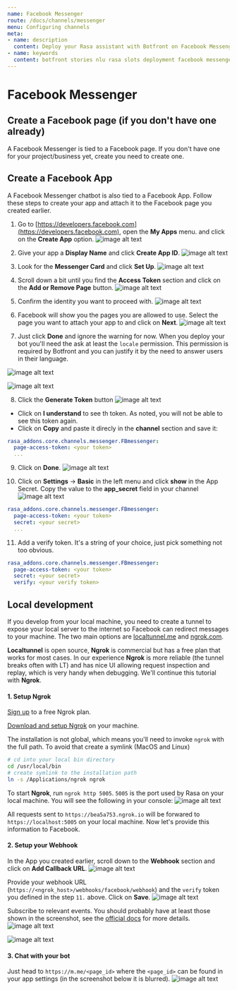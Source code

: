 ```yaml
---
name: Facebook Messenger
route: /docs/channels/messenger
menu: Configuring channels
meta:
- name: description
  content: Deploy your Rasa assistant with Botfront on Facebook Messenger.
- name: keywords
  content: botfront stories nlu rasa slots deployment facebook messenger
---
```


# Facebook Messenger

## Create a Facebook page (if you don't have one already)

A Facebook Messenger is tied to a Facebook page. If you don't have one for your project/business yet, create you need to create one.

## Create a Facebook App

A Facebook Messenger chatbot is also tied to a Facebook App. Follow these steps to create your app and attach it to the Facebook page you created earlier.

1. Go to [https://developers.facebook.com](https://developers.facebook.com), open the **My Apps** menu. and click on the **Create App** option.
   ![image alt text](../../images/messenger_channel_step1.png)

2. Give your app a **Display Name** and click **Create App ID**.
   ![image alt text](../../images/messenger_channel_step2.png)

3. Look for the **Messenger Card** and click **Set Up**.
   ![image alt text](../../images/messenger_channel_step3.png)

4. Scroll down a bit until you find the **Access Token** section and click on the **Add or Remove Page** button.
   ![image alt text](../../images/messenger_channel_step4.png)

5. Confirm the identity you want to proceed with.
   ![image alt text](../../images/messenger_channel_step5.png)

6. Facebook will show you the pages you are allowed to use. Select the page you want to attach your app to and click on **Next**.
   ![image alt text](../../images/messenger_channel_step6.png)

7. Just click **Done** and ignore the warning for now. When you deploy your bot you'll need the ask at least the `locale` permission. This permission is required by Botfront and you can justify it by the need to answer users in their language.

![image alt text](../../images/messenger_channel_step7.png)

![image alt text](../../images/messenger_channel_step8.png)

8. Click the **Generate Token** button
   ![image alt text](../../images/messenger_channel_step9.png)

- Click on **I understand** to see th token. As noted, you will not be able to see this token again.
- Click on **Copy** and paste it direcly in the **channel** section and save it:

```yaml
rasa_addons.core.channels.messenger.FBmessenger:
  page-access-token: <your token>
  ...
```

9. Click on **Done**.
   ![image alt text](../../images/messenger_channel_step10.png)

10. Click on **Settings** -> **Basic** in the left menu and click **show** in the App Secret. Copy the value to the **app_secret** field in your channel
    ![image alt text](../../images/messenger_channel_step11.png)

```yaml
rasa_addons.core.channels.messenger.FBmessenger:
  page-access-token: <your token>
  secret: <your secret>
  ...
```

11. Add a verify token. It's a string of your choice, just pick something not too obvious.

```yaml
rasa_addons.core.channels.messenger.FBmessenger:
  page-access-token: <your token>
  secret: <your secret>
  verify: <your verify token>
```

## Local development

If you develop from your local machine, you need to create a tunnel to expose your local server to the internet so Facebook can redirect messages to your machine. The two main options are [localtunnel.me](https://localtunnel.me) and [ngrok.com](https://ngrok.com).

**Localtunnel** is open source, **Ngrok** is commercial but has a free plan that works for most cases. In our experience **Ngrok** is more reliable (the tunnel breaks often with LT) and has nice UI allowing request inspection and replay, which is very handy when debugging. We'll continue this tutorial with **Ngrok**.

#### 1. Setup Ngrok

[Sign up](https://dashboard.ngrok.com/signup) to a free Ngrok plan.

[Download and setup Ngrok](https://ngrok.com/download) on your machine.

The installation is not global, which means you'll need to invoke `ngrok` with the full path. To avoid that create a symlink (MacOS and Linux)

```bash
# cd into your local bin directory
cd /usr/local/bin
# create symlink to the installation path
ln -s /Applications/ngrok ngrok
```

To start **Ngrok**, run `ngrok http 5005`. `5005` is the port used by Rasa on your local machine.
You will see the following in your console:
![image alt text](../../images/messenger_channel_step12.png)

All requests sent to `https://bea5a753.ngrok.io` will be forwared to `https://localhost:5005` on your local machine. Now let's provide this information to Facebook.

#### 2. Setup your Webhook

In the App you created earlier, scroll down to the **Webhook** section and click on **Add Callback URL**.
![image alt text](../../images/messenger_channel_step13.png)

Provide your webhook URL (`https://<ngrok_host>/webhooks/facebook/webhook`) and the `verify` token you defined in the step `11.` above. Click on **Save**.
![image alt text](../../images/messenger_channel_step14.png)

Subscribe to relevant events. You should probably have at least those shown in the screenshot, see the [official docs](https://developers.facebook.com/docs/messenger-platform/reference/webhook-events/) for more details.
![image alt text](../../images/messenger_channel_step15.png)

![image alt text](../../images/messenger_channel_step16.png)

#### 3. Chat with your bot

Just head to `https://m.me/<page_id>` where the `<page_id>` can be found in your app settings (in the screenshot below it is blurred).
![image alt text](../../images/messenger_channel_step17.png)
